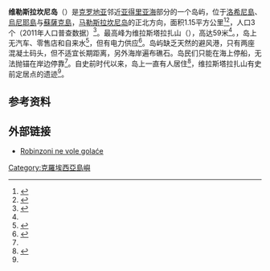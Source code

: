 {{Infobox Islands
| name             = 维勒斯拉坎尼岛
| native name      =  Vele Srakane
| native name link = 克罗地亚语
| image name       = Srakane satelite.gif
| image caption    = 维勒斯拉坎尼岛（大）与[[马勒斯拉坎尼岛|马勒斯拉坎尼岛]]的卫星图片（小）
| image size       =
| locator_map      = 
| nickname         =
| location         = [[亚得里亚海|亚得里亚海]]
| coordinates      = {{coord|44.582245|14.309671|region:HR_type:isle|display=title,inline}}
| archipelago      = 
| area_km2             = 1.15
| highest mount    = 维拉斯塔拉扎山（{{lang|hr|Vela straža}}）
| elevation_m        = 59
| country          = {{Flag|Croatia}} 
| country_admin_divisions_title     = 
| country_admin_divisions           = 
| country_largest_city              =
| population       = 3
| population as of = 2011
| density_km2 = 
| ethnic_groups    =
| additional_info  =
}}

'''维勒斯拉坎尼岛'''（{{lang-hr|Vele Srakane}}）是[[克罗地亚|克罗地亚]]邻近[[亚得里亚海|亚得里亚海]]部分的一个岛屿，位于[[洛希尼島|洛希尼島]]、[[烏尼耶島|烏尼耶島]]与[[蘇薩克島|蘇薩克島]]，[[马勒斯拉坎尼岛|马勒斯拉坎尼岛]]的正北方向，面积1.15平方公里<ref name="Duplancic-Cala-Ujevic">{{cite journal |url=https://hrcak.srce.hr/9636 |title=Coastline lengths and areas of islands in the Croatian part of the Adriatic Sea determined from the topographic maps at the scale of 1 : 25 000 |journal=Geoadria |location=Zadar |volume=9 |issue=1 |pages=5–32 |date=June 2004 |last1=Duplančić Leder |first1=Tea |last2=Ujević |first2=Tin |last3=Čala |first3=Mendi |doi=10.15291/geoadria.127 |format=PDF |accessdate=2019-12-06 |archive-date=2020-03-10 |archive-url=https://web.archive.org/web/20200310074754/https://hrcak.srce.hr/9636 |dead-url=no }}</ref><ref name="peljar">{{cite web |title=VELE SRAKANE :: peljar.cvs.hr |url=http://peljar.cvs.hr/show_place_info.php?id=653 |website=peljar.cvs.hr |accessdate=2020-07-05 |language=hr |archive-date=2016-03-04 |archive-url=https://web.archive.org/web/20160304023344/http://peljar.cvs.hr/show_place_info.php?id=653 |dead-url=no }}</ref>，人口3个（2011年人口普查数据）<ref>{{Croatian Census 2011|S|08|2526}}</ref>。最高峰为维拉斯塔拉扎山（{{lang|hr|Vela straža}}），高达59米<ref name="peljar"/>。{{As of|2012}}，岛上无汽车、零售店和自来水<ref>{{cite web | url=http://www.tz-malilosinj.hr/resources/brochures/info2012hr.pdf | title=Lošinj | year=2012 | language=hr | format=PDF | publisher=Town of Mali Lošinj Tourism Office | accessdate=2013-01-27 | archive-url=https://web.archive.org/web/20121026005416/http://tz-malilosinj.hr/resources/brochures/info2012hr.pdf | archive-date=2012-10-26 | dead-url=yes }}</ref>，但有电力供应<ref name="efsa.hr">{{cite web |url=http://www.efsa.hr/Izleti/Srakane.htm |title=Fishing trip to Vele Srakane |website=efsa.hr |accessdate=2020-07-05 |archiveurl=https://web.archive.org/web/20070711111331/http://www.efsa.hr/Izleti/Srakane.htm |archivedate=2007-07-11 |language=hr}}</ref>。岛屿缺乏天然的避风港，只有两座混凝土码头，但不适宜长期距离，另外海岸遍布礁石。岛民们只能在海上停船，无法抛锚在岸边停靠<ref name="efsa.hr"/>。自史前时代以来，岛上一直有人居住<ref name="tz-malilosinj.hr">{{cite web |url=http://www.tz-malilosinj.hr/Destination.aspx?menu=Lokacije&id=14 |title=Srakane |language=hr |work=tz-malilosinj.hr |accessdate=2012-12-27 |archive-url=https://web.archive.org/web/20111019171827/http://tz-malilosinj.hr/Destination.aspx?menu=Lokacije&id=14 |archive-date=2011-10-19 |dead-url=yes }}</ref>，维拉斯塔拉扎山有史前定居点的遗迹<ref name="tz-malilosinj.hr"/>。

== 参考资料 ==
{{reflist}}

==外部链接==
{{Commons category|Srakane}}
*[http://arhiv.slobodnadalmacija.hr/20030117/more01.asp Robinzoni ne vole golaće] {{Wayback|url=http://arhiv.slobodnadalmacija.hr/20030117/more01.asp |date=20150622162618 }} {{hr icon}}

{{克罗地亚有人居住岛屿}}

[[Category:克羅埃西亞島嶼|Category:克羅埃西亞島嶼]]